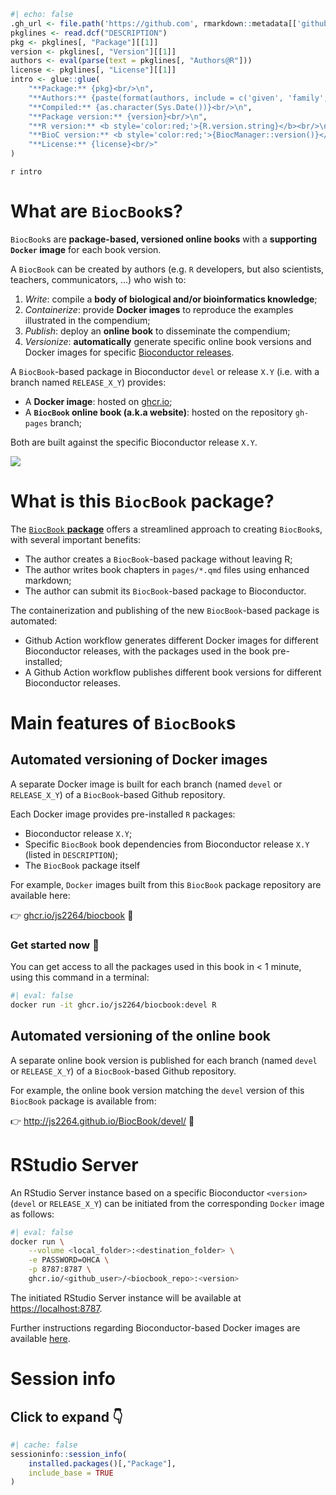 ```r
#| echo: false
.gh_url <- file.path('https://github.com', rmarkdown::metadata[['github-repo']])
pkglines <- read.dcf("DESCRIPTION")
pkg <- pkglines[, "Package"][[1]]
version <- pkglines[, "Version"][[1]]
authors <- eval(parse(text = pkglines[, "Authors@R"]))
license <- pkglines[, "License"][[1]]
intro <- glue::glue(
    "**Package:** {pkg}<br/>\n", 
    "**Authors:** {paste(format(authors, include = c('given', 'family', 'role')), collapse = ', ')}<br/>\n", 
    "**Compiled:** {as.character(Sys.Date())}<br/>\n", 
    "**Package version:** {version}<br/>\n", 
    "**R version:** <b style='color:red;'>{R.version.string}</b><br/>\n", 
    "**BioC version:** <b style='color:red;'>{BiocManager::version()}</b><br/>\n", 
    "**License:** {license}<br/>"
)
```

`r intro`

# What are `BiocBook`s? {-}

`BiocBook`s are **package-based, versioned online books** with a **supporting
`Docker` image** for each book version. 

A `BiocBook` can be created by authors (e.g. `R` developers, but also scientists, teachers, communicators, ...) who wish to: 

1. *Write*: compile a **body of biological and/or bioinformatics knowledge**;
2. *Containerize*: provide **Docker images** to reproduce the examples illustrated in the compendium;
3. *Publish*: deploy an **online book** to disseminate the compendium; 
4. *Versionize*: **automatically** generate specific online book versions and Docker images for specific [Bioconductor releases](https://contributions.bioconductor.org/use-devel.html). 

::: {.callout-tip icon='true'}

A `BiocBook`-based package in Bioconductor `devel` or release `X.Y` (i.e. with a branch named `RELEASE_X_Y`) provides: 

- A **Docker image**: hosted on [ghcr.io](https://github.com/features/packages);
- A **`BiocBook` online book (a.k.a website)**: hosted on the repository `gh-pages` branch;

Both are built against the specific Bioconductor release `X.Y`.

:::

![](pages/images/workflow.png)

# What is this `BiocBook` package? {-}

The [`BiocBook` **package**](https://github.com/js2264/BiocBook) 
offers a streamlined approach to creating `BiocBook`s, 
with several important benefits: 

- The author creates a `BiocBook`-based package without leaving R;
- The author writes book chapters in `pages/*.qmd` files using enhanced markdown; 
- The author can submit its `BiocBook`-based package to Bioconductor.

The containerization and publishing of the new `BiocBook`-based package is automated:

- Github Action workflow generates different Docker images for different Bioconductor releases, with the packages used in the book pre-installed;
- A Github Action workflow publishes different book versions for different Bioconductor releases.

# Main features of `BiocBook`s {-}

## Automated versioning of Docker images {-}

A separate Docker image is built for each branch (named `devel` or `RELEASE_X_Y`) 
of a `BiocBook`-based Github repository.  

Each Docker image provides pre-installed `R` packages: 

- Bioconductor release `X.Y`;
- Specific `BiocBook` book dependencies from Bioconductor release `X.Y` (listed in `DESCRIPTION`);
- The `BiocBook` package itself

For example, `Docker` images built from this `BiocBook` package repository are available here: 

👉 [ghcr.io/js2264/biocbook](https://ghcr.io/js2264/biocbook) 🐳

::: {.callout-tip icon='true'}

### Get started now 🎉

You can get access to all the packages used in this book in < 1 minute, 
using this command in a terminal: 

```sh
#| eval: false
docker run -it ghcr.io/js2264/biocbook:devel R
```

:::

## Automated versioning of the online book {-}

A separate online book version is published for each branch (named `devel` or `RELEASE_X_Y`) of a `BiocBook`-based Github repository.  

For example, the online book version matching the `devel` version of this `BiocBook` package is available from: 

👉 [http://js2264.github.io/BiocBook/devel/](http://js2264.github.io/BiocBook/devel/) 📘

# RStudio Server {-}

An RStudio Server instance based on a specific Bioconductor `<version>` (`devel` or `RELEASE_X_Y`) 
can be initiated from the corresponding `Docker` image as follows: 

```sh
#| eval: false
docker run \
    --volume <local_folder>:<destination_folder> \
    -e PASSWORD=OHCA \
    -p 8787:8787 \
    ghcr.io/<github_user>/<biocbook_repo>:<version>
```

The initiated RStudio Server instance will be available at 
[https://localhost:8787](https://localhost:8787).

Further instructions regarding Bioconductor-based Docker images are 
available [here](https://bioconductor.org/help/docker/). 

# Session info {-}

::: {.callout-note collapse="true"}

## Click to expand 👇

```r
#| cache: false
sessioninfo::session_info(
    installed.packages()[,"Package"], 
    include_base = TRUE
)
```

:::
